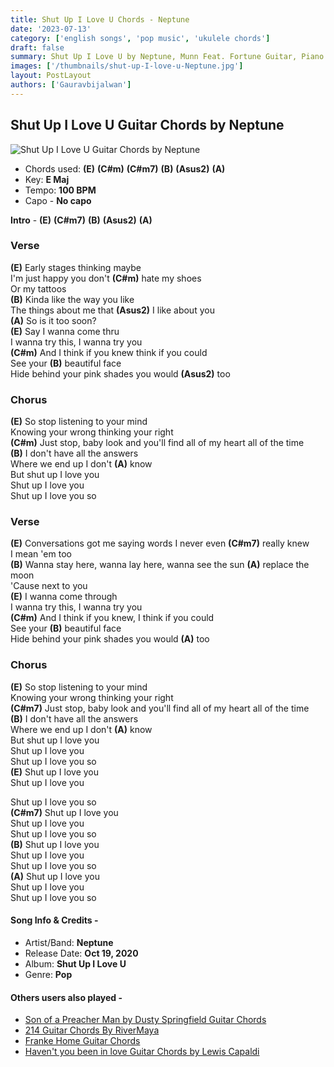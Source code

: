 ```yaml
---
title: Shut Up I Love U Chords - Neptune
date: '2023-07-13'
category: ['english songs', 'pop music', 'ukulele chords']
draft: false
summary: Shut Up I Love U by Neptune, Munn Feat. Fortune Guitar, Piano & Ukulele Chords, Chords used - (E) (C#m) (C#m7) (B) (Asus2) (A), Capo - No capo, Key - E major
images: ['/thumbnails/shut-up-I-love-u-Neptune.jpg']
layout: PostLayout
authors: ['Gauravbijalwan']
---
```


## Shut Up I Love U Guitar Chords by Neptune

![Shut Up I Love U Guitar Chords by Neptune](/thumbnails/shut-up-I-love-u-Neptune.jpg)

- Chords used: **(E)** **(C#m)** **(C#m7)** **(B)** **(Asus2)** **(A)**
- Key: **E Maj**
- Tempo: **100 BPM**
- Capo - **No capo**

**Intro** - **(E)** **(C#m7)** **(B)** **(Asus2)** **(A)**

### Verse

**(E)** Early stages thinking maybe\
I'm just happy you don't **(C#m)** hate my shoes\
Or my tattoos\
**(B)** Kinda like the way you like\
The things about me that **(Asus2)** I like about you\
**(A)** So is it too soon?\
**(E)** Say I wanna come thru\
I wanna try this, I wanna try you\
**(C#m)** And I think if you knew think if you could\
See your **(B)** beautiful face\
Hide behind your pink shades you would **(Asus2)** too

### Chorus

**(E)** So stop listening to your mind\
Knowing your wrong thinking your right\
**(C#m)** Just stop, baby look and you'll find all of my heart all of the time\
**(B)** I don't have all the answers\
Where we end up I don't **(A)** know\
But shut up I love you\
Shut up I love you\
Shut up I love you so

### Verse

**(E)** Conversations got me saying words I never even **(C#m7)** really knew\
I mean 'em too\
**(B)** Wanna stay here, wanna lay here, wanna see the sun **(A)** replace the moon\
'Cause next to you\
**(E)** I wanna come through\
I wanna try this, I wanna try you\
**(C#m)** And I think if you knew, I think if you could\
See your **(B)** beautiful face\
Hide behind your pink shades you would **(A)** too

### Chorus

**(E)** So stop listening to your mind\
Knowing your wrong thinking your right\
**(C#m7)** Just stop, baby look and you'll find all of my heart all of the time\
**(B)** I don't have all the answers\
Where we end up I don't **(A)** know\
But shut up I love you\
Shut up I love you\
Shut up I love you so\
**(E)** Shut up I love you\
Shut up I love you

Shut up I love you so\
**(C#m7)** Shut up I love you\
Shut up I love you\
Shut up I love you so\
**(B)** Shut up I love you\
Shut up I love you\
Shut up I love you so\
**(A)** Shut up I love you\
Shut up I love you\
Shut up I love you so

#### Song Info & Credits -

- Artist/Band: **Neptune**
- Release Date: **Oct 19, 2020**
- Album: **Shut Up I Love U**
- Genre: **Pop**

#### Others users also played -

- [Son of a Preacher Man by Dusty Springfield Guitar Chords](https://www.chordsco.com/chords/son-of-a-preacher-man-by-dusty-springfield-guitar-chords)
- [214 Guitar Chords By RiverMaya](https://www.chordsco.com/chords/214-guitar-chords-by-river-maya)
- [Franke Home Guitar Chords](https://www.chordsco.com/chords/franke-home-alone-guitar-chords-chordsco)
- [Haven't you been in love Guitar Chords by Lewis Capaldi](https://www.chordsco.com/chords/havent-you-been-in-love-guitar-chords-by-lewis-capaldi)
